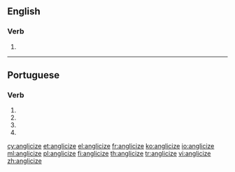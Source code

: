 ==English==
{{rfc|non-standard Br. Eng.}}

===Verb===
{{en-verb|anglicizes|anglicizing|anglicized|anglicized}}

# {{standard spelling of|from=American spelling|from2=Oxford British spelling|lang=en|anglicise}}

----

==Portuguese==

===Verb===
{{pt-verb-form}}

# {{inflection of|anglicizar||1|s|pres|subj|lang=pt}}
# {{inflection of|anglicizar||3|s|pres|subj|lang=pt}}
# {{inflection of|anglicizar||1|s|impr|lang=pt}}
# {{inflection of|anglicizar||3|s|impr|lang=pt}}

[[cy:anglicize]]
[[et:anglicize]]
[[el:anglicize]]
[[fr:anglicize]]
[[ko:anglicize]]
[[io:anglicize]]
[[ml:anglicize]]
[[pl:anglicize]]
[[fi:anglicize]]
[[th:anglicize]]
[[tr:anglicize]]
[[vi:anglicize]]
[[zh:anglicize]]